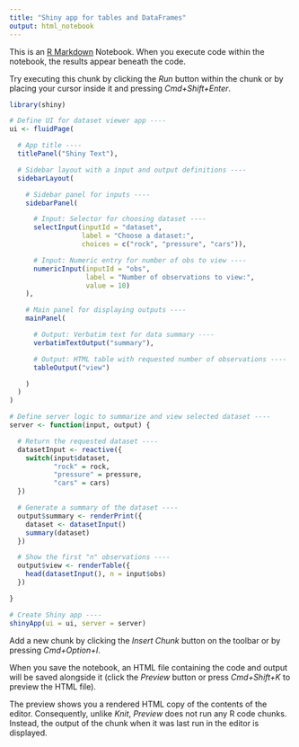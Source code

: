 ```yaml
---
title: "Shiny app for tables and DataFrames"
output: html_notebook
---
```


This is an [R Markdown](http://rmarkdown.rstudio.com) Notebook. When you execute code within the notebook, the results appear beneath the code. 

Try executing this chunk by clicking the *Run* button within the chunk or by placing your cursor inside it and pressing *Cmd+Shift+Enter*. 

```r
library(shiny)

# Define UI for dataset viewer app ----
ui <- fluidPage(

  # App title ----
  titlePanel("Shiny Text"),

  # Sidebar layout with a input and output definitions ----
  sidebarLayout(

    # Sidebar panel for inputs ----
    sidebarPanel(

      # Input: Selector for choosing dataset ----
      selectInput(inputId = "dataset",
                  label = "Choose a dataset:",
                  choices = c("rock", "pressure", "cars")),

      # Input: Numeric entry for number of obs to view ----
      numericInput(inputId = "obs",
                   label = "Number of observations to view:",
                   value = 10)
    ),

    # Main panel for displaying outputs ----
    mainPanel(

      # Output: Verbatim text for data summary ----
      verbatimTextOutput("summary"),

      # Output: HTML table with requested number of observations ----
      tableOutput("view")

    )
  )
)
```

```r
# Define server logic to summarize and view selected dataset ----
server <- function(input, output) {

  # Return the requested dataset ----
  datasetInput <- reactive({
    switch(input$dataset,
           "rock" = rock,
           "pressure" = pressure,
           "cars" = cars)
  })

  # Generate a summary of the dataset ----
  output$summary <- renderPrint({
    dataset <- datasetInput()
    summary(dataset)
  })

  # Show the first "n" observations ----
  output$view <- renderTable({
    head(datasetInput(), n = input$obs)
  })

}

```

```r
# Create Shiny app ----
shinyApp(ui = ui, server = server)
```

Add a new chunk by clicking the *Insert Chunk* button on the toolbar or by pressing *Cmd+Option+I*.

When you save the notebook, an HTML file containing the code and output will be saved alongside it (click the *Preview* button or press *Cmd+Shift+K* to preview the HTML file). 

The preview shows you a rendered HTML copy of the contents of the editor. Consequently, unlike *Knit*, *Preview* does not run any R code chunks. Instead, the output of the chunk when it was last run in the editor is displayed.

